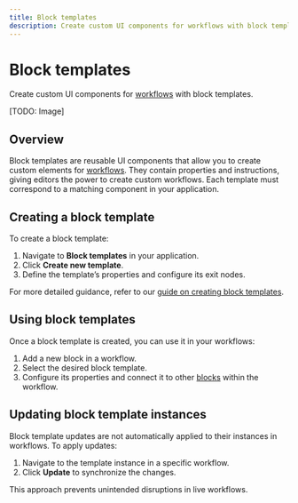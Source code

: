 ```yaml
---
title: Block templates
description: Create custom UI components for workflows with block templates
---
```


# Block templates

Create custom UI components for [workflows](/workflows) with block templates.

[TODO: Image]

## Overview

Block templates are reusable UI components that allow you to create custom elements for [workflows](/workflows). They contain properties and instructions, giving editors the power to create custom workflows. Each template must correspond to a matching component in your application.

## Creating a block template

To create a block template:

1. Navigate to **Block templates** in your application.
2. Click **Create new template**.
3. Define the template’s properties and configure its exit nodes.

For more detailed guidance, refer to our [guide on creating block templates](/blocks/create-custom-components).

## Using block templates

Once a block template is created, you can use it in your workflows:

1. Add a new block in a workflow.
2. Select the desired block template.
3. Configure its properties and connect it to other [blocks](/blocks/library) within the workflow.

## Updating block template instances

Block template updates are not automatically applied to their instances in workflows. To apply updates:

1. Navigate to the template instance in a specific workflow.
2. Click **Update** to synchronize the changes.

This approach prevents unintended disruptions in live workflows.
